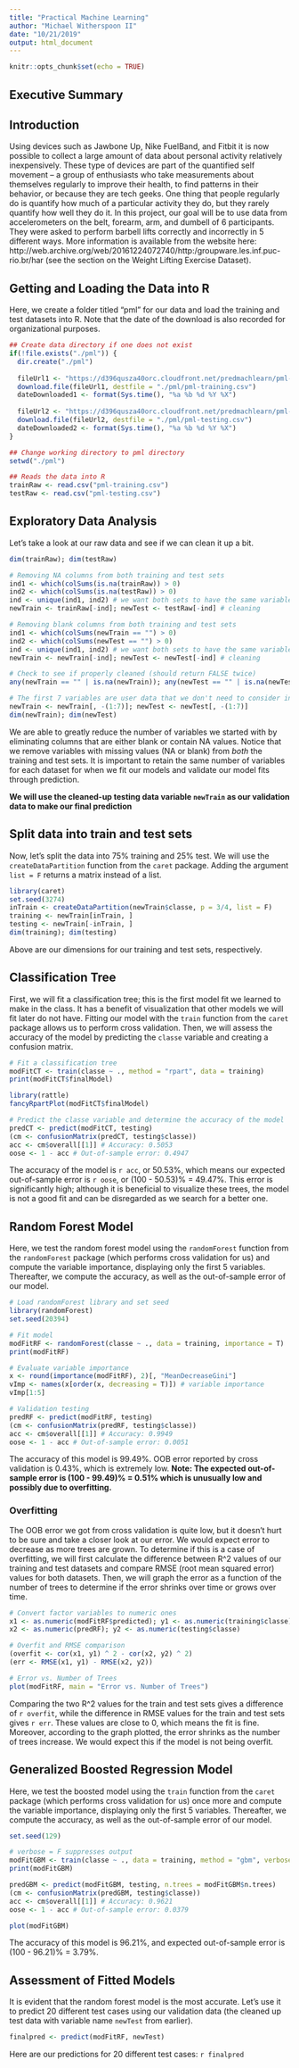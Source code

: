 ---
title: "Practical Machine Learning"
author: "Michael Witherspoon II"
date: "10/21/2019"
output: html_document
---

```{r setup, include=FALSE}
knitr::opts_chunk$set(echo = TRUE)
```

## Executive Summary

## Introduction
Using devices such as Jawbone Up, Nike FuelBand, and Fitbit it is now possible to collect a large amount of data about personal activity relatively inexpensively. These type of devices are part of the quantified self movement – a group of enthusiasts who take measurements about themselves regularly to improve their health, to find patterns in their behavior, or because they are tech geeks. One thing that people regularly do is quantify how much of a particular activity they do, but they rarely quantify how well they do it. In this project, our goal will be to use data from accelerometers on the belt, forearm, arm, and dumbell of 6 participants. They were asked to perform barbell lifts correctly and incorrectly in 5 different ways. More information is available from the website here: http://web.archive.org/web/20161224072740/http:/groupware.les.inf.puc-rio.br/har (see the section on the Weight Lifting Exercise Dataset).

## Getting and Loading the Data into R

Here, we create a folder titled "pml" for our data and load the training and test datasets into R. Note that the date of the download is also recorded for organizational purposes.

```{r getdata}
## Create data directory if one does not exist
if(!file.exists("./pml")) {
  dir.create("./pml")
  
  fileUrl1 <- "https://d396qusza40orc.cloudfront.net/predmachlearn/pml-training.csv"
  download.file(fileUrl1, destfile = "./pml/pml-training.csv")
  dateDownloaded1 <- format(Sys.time(), "%a %b %d %Y %X")
  
  fileUrl2 <- "https://d396qusza40orc.cloudfront.net/predmachlearn/pml-testing.csv"
  download.file(fileUrl2, destfile = "./pml/pml-testing.csv")
  dateDownloaded2 <- format(Sys.time(), "%a %b %d %Y %X")
}

## Change working directory to pml directory
setwd("./pml")

## Reads the data into R
trainRaw <- read.csv("pml-training.csv")
testRaw <- read.csv("pml-testing.csv")
```

## Exploratory Data Analysis

Let's take a look at our raw data and see if we can clean it up a bit.

```{r analysis}
dim(trainRaw); dim(testRaw)

# Removing NA columns from both training and test sets
ind1 <- which(colSums(is.na(trainRaw)) > 0)
ind2 <- which(colSums(is.na(testRaw)) > 0)
ind <- unique(ind1, ind2) # we want both sets to have the same variables
newTrain <- trainRaw[-ind]; newTest <- testRaw[-ind] # cleaning

# Removing blank columns from both training and test sets
ind1 <- which(colSums(newTrain == "") > 0)
ind2 <- which(colSums(newTest == "") > 0)
ind <- unique(ind1, ind2) # we want both sets to have the same variables
newTrain <- newTrain[-ind]; newTest <- newTest[-ind] # cleaning

# Check to see if properly cleaned (should return FALSE twice)
any(newTrain == "" | is.na(newTrain)); any(newTest == "" | is.na(newTest))

# The first 7 variables are user data that we don't need to consider in our model
newTrain <- newTrain[, -(1:7)]; newTest <- newTest[, -(1:7)]
dim(newTrain); dim(newTest)
```

We are able to greatly reduce the number of variables we started with by eliminating columns that are either blank or contain NA values. Notice that we remove variables with missing values (NA or blank) from *both* the training and test sets. It is important to retain the same number of variables for each dataset for when we fit our models and validate our model fits through prediction.

**We will use the cleaned-up testing data variable ```newTrain``` as our validation data to make our final prediction**

## Split data into train and test sets

Now, let's split the data into 75% training and 25% test. We will use the ```createDataPartition``` function from the ```caret``` package. Adding the argument ```list = F``` returns a matrix instead of a list.

```{r datasets}
library(caret)
set.seed(3274)
inTrain <- createDataPartition(newTrain$classe, p = 3/4, list = F)
training <- newTrain[inTrain, ]
testing <- newTrain[-inTrain, ]
dim(training); dim(testing)
```

Above are our dimensions for our training and test sets, respectively.

## Classification Tree

First, we will fit a classification tree; this is the first model fit we learned to make in the class. It has a benefit of visualization that other models we will fit later do not have. Fitting our model with the ```train``` function from the ```caret``` package allows us to perform cross validation. Then, we will assess the accuracy of the model by predicting the ```classe``` variable and creating a confusion matrix.

```{r classification_tree}
# Fit a classification tree
modFitCT <- train(classe ~ ., method = "rpart", data = training)
print(modFitCT$finalModel)

library(rattle)
fancyRpartPlot(modFitCT$finalModel)

# Predict the classe variable and determine the accuracy of the model
predCT <- predict(modFitCT, testing)
(cm <- confusionMatrix(predCT, testing$classe))
acc <- cm$overall[[1]] # Accuracy: 0.5053
oose <- 1 - acc # Out-of-sample error: 0.4947
```

The accuracy of the model is `r acc`, or 50.53%, which means our expected out-of-sample error is `r oose`, or (100 - 50.53)% = 49.47%. This error is significantly high; although it is beneficial to visualize these trees, the model is not a good fit and can be disregarded as we search for a better one.

## Random Forest Model

Here, we test the random forest model using the ```randomForest``` function from the ```randomForest``` package (which performs cross validation for us) and compute the variable importance, displaying only the first 5 variables. Thereafter, we compute the accuracy, as well as the out-of-sample error of our model.

```{r random_forest}
# Load randomForest library and set seed
library(randomForest)
set.seed(20394)

# Fit model
modFitRF <- randomForest(classe ~ ., data = training, importance = T)
print(modFitRF)

# Evaluate variable importance
x <- round(importance(modFitRF), 2)[, "MeanDecreaseGini"]
vImp <- names(x[order(x, decreasing = T)]) # variable importance
vImp[1:5]

# Validation testing
predRF <- predict(modFitRF, testing)
(cm <- confusionMatrix(predRF, testing$classe))
acc <- cm$overall[[1]] # Accuracy: 0.9949
oose <- 1 - acc # Out-of-sample error: 0.0051
```

The accuracy of this model is 99.49%. OOB error reported by cross validation is 0.43%, which is extremely low.
**Note: The expected out-of-sample error is (100 - 99.49)% = 0.51% which is unusually low and possibly due to overfitting.**

### Overfitting
The OOB error we got from cross validation is quite low, but it doesn't hurt to be sure and take a closer look at our error. We would expect error to decrease as more trees are grown. To determine if this is a case of overfitting, we will first calculate the difference between R^2 values of our training and test datasets and compare RMSE (root mean squared error) values for both datasets. Then, we will graph the error as a function of the number of trees to determine if the error shrinks over time or grows over time.

```{r overfitting_rmse}
# Convert factor variables to numeric ones
x1 <- as.numeric(modFitRF$predicted); y1 <- as.numeric(training$classe)
x2 <- as.numeric(predRF); y2 <- as.numeric(testing$classe)

# Overfit and RMSE comparison
(overfit <- cor(x1, y1) ^ 2 - cor(x2, y2) ^ 2)
(err <- RMSE(x1, y1) - RMSE(x2, y2))

# Error vs. Number of Trees
plot(modFitRF, main = "Error vs. Number of Trees")
```

Comparing the two R^2 values for the train and test sets gives a difference of `r overfit`, while the difference in RMSE values for the train and test sets gives `r err`. These values are close to 0, which means the fit is fine. Moreover, according to the graph plotted, the error shrinks as the number of trees increase. We would expect this if the model is not being overfit.

## Generalized Boosted Regression Model

Here, we test the boosted model using the ```train``` function from the ```caret``` package (which performs cross validation for us) once more and compute the variable importance, displaying only the first 5 variables. Thereafter, we compute the accuracy, as well as the out-of-sample error of our model.

```{r boosted}
set.seed(129)

# verbose = F suppresses output
modFitGBM <- train(classe ~ ., data = training, method = "gbm", verbose = F)
print(modFitGBM)

predGBM <- predict(modFitGBM, testing, n.trees = modFitGBM$n.trees)
(cm <- confusionMatrix(predGBM, testing$classe))
acc <- cm$overall[[1]] # Accuracy: 0.9621
oose <- 1 - acc # Out-of-sample error: 0.0379

plot(modFitGBM)
```

The accuracy of this model is 96.21%, and expected out-of-sample error is (100 - 96.21)% = 3.79%.

## Assessment of Fitted Models

It is evident that the random forest model is the most accurate. Let's use it to predict 20 different test cases using our validation data (the cleaned up test data with variable name ```newTest``` from earlier).

```{r final_predictions}
finalpred <- predict(modFitRF, newTest)
```

Here are our predictions for 20 different test cases:
`r finalpred`